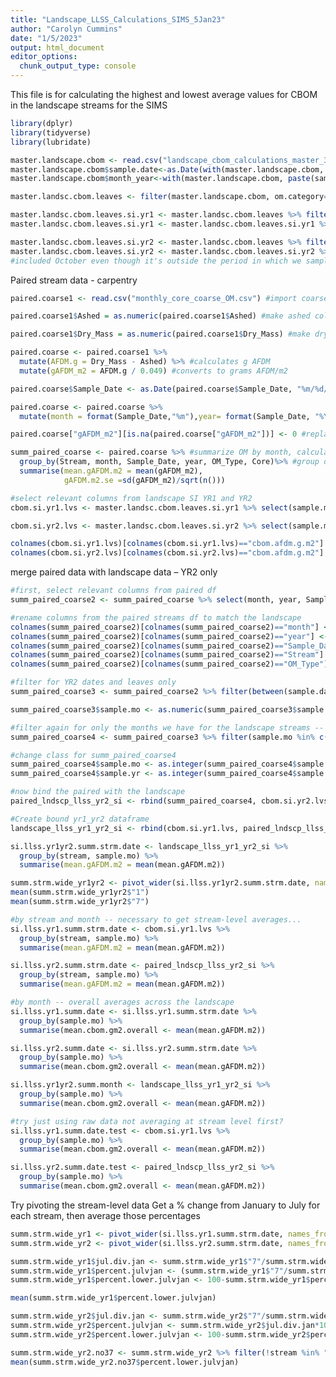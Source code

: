 ```yaml
---
title: "Landscape_LLSS_Calculations_SIMS_5Jan23"
author: "Carolyn Cummins"
date: "1/5/2023"
output: html_document
editor_options: 
  chunk_output_type: console
---
```


This file is for calculating the highest and lowest average values for CBOM in the landscape streams for the SIMS

```r
library(dplyr)
library(tidyverse)
library(lubridate)
```


```r

master.landscape.cbom <- read.csv("landscape_cbom_calculations_master_31Oct2020.csv")
master.landscape.cbom$sample.date<-as.Date(with(master.landscape.cbom, paste(sample.yr,sample.mo,sample.day,sep="-")),"%Y-%m-%d")
master.landscape.cbom$month_year<-with(master.landscape.cbom, paste(sample.yr,sample.mo,sep="-"))


```


```r

master.landsc.cbom.leaves <- filter(master.landscape.cbom, om.category=="LEAF")

master.landsc.cbom.leaves.si.yr1 <- master.landsc.cbom.leaves %>% filter(between(sample.date, as.Date('2017-09-21'), as.Date('2018-11-01')))
master.landsc.cbom.leaves.si.yr1 <- master.landsc.cbom.leaves.si.yr1 %>%  filter(stream=="WS02" | stream=="WS06" | stream=="WS07" | stream=="WS08" | stream=="WS13" | stream=="WS14" | stream=="WS18" | stream=="WS27" | stream=="WS31" | stream=="WS32" | stream=="WS36" )

master.landsc.cbom.leaves.si.yr2 <- master.landsc.cbom.leaves %>% filter(between(sample.date, as.Date('2018-08-31'), as.Date('2019-11-01')))
master.landsc.cbom.leaves.si.yr2 <- master.landsc.cbom.leaves.si.yr2 %>%  filter(stream=="CWCR" | stream=="HNCR" | stream=="LCCR" | stream=="TOWR" | stream=="USHF" | stream=="WS09" | stream=="WS34" | stream=="WS37" | stream=="WS55")
#included October even though it's outside the period in which we sampled the YR1 and YR2 streams
```

Paired stream  data - carpentry
```r
paired.coarse1 <- read.csv("monthly_core_coarse_OM.csv") #import coarse data

paired.coarse1$Ashed = as.numeric(paired.coarse1$Ashed) #make ashed column numeric 

paired.coarse1$Dry_Mass = as.numeric(paired.coarse1$Dry_Mass) #make dry mass column numeric

paired.coarse <- paired.coarse1 %>%
  mutate(AFDM.g = Dry_Mass - Ashed) %>% #calculates g AFDM
  mutate(gAFDM_m2 = AFDM.g / 0.049) #converts to grams AFDM/m2

paired.coarse$Sample_Date <- as.Date(paired.coarse$Sample_Date, "%m/%d/%y")

paired.coarse <- paired.coarse %>%
  mutate(month = format(Sample_Date,"%m"),year= format(Sample_Date, "%Y"))

paired.coarse["gAFDM_m2"][is.na(paired.coarse["gAFDM_m2"])] <- 0 #replace NAs with zero

summ_paired_coarse <- paired.coarse %>% #summarize OM by month, calculating mean+se
  group_by(Stream, month, Sample_Date, year, OM_Type, Core)%>% #group data by month
  summarise(mean.gAFDM.m2 = mean(gAFDM_m2),
            gAFDM.m2.se =sd(gAFDM_m2)/sqrt(n()))

#select relevant columns from landscape SI YR1 and YR2
cbom.si.yr1.lvs <- master.landsc.cbom.leaves.si.yr1 %>% select(sample.mo, sample.yr, sample.date, stream, om.category, cbom.afdm.g.m2)

cbom.si.yr2.lvs <- master.landsc.cbom.leaves.si.yr2 %>% select(sample.mo, sample.yr, sample.date, stream, om.category, cbom.afdm.g.m2)

colnames(cbom.si.yr1.lvs)[colnames(cbom.si.yr1.lvs)=="cbom.afdm.g.m2"] <- "mean.gAFDM.m2"
colnames(cbom.si.yr2.lvs)[colnames(cbom.si.yr2.lvs)=="cbom.afdm.g.m2"] <- "mean.gAFDM.m2"
```

merge paired data with landscape data -- YR2 only
```r
#first, select relevant columns from paired df
summ_paired_coarse2 <- summ_paired_coarse %>% select(month, year, Sample_Date, Stream, OM_Type, mean.gAFDM.m2)

#rename columns from the paired streams df to match the landscape
colnames(summ_paired_coarse2)[colnames(summ_paired_coarse2)=="month"] <- "sample.mo"
colnames(summ_paired_coarse2)[colnames(summ_paired_coarse2)=="year"] <- "sample.yr"
colnames(summ_paired_coarse2)[colnames(summ_paired_coarse2)=="Sample_Date"] <- "sample.date"
colnames(summ_paired_coarse2)[colnames(summ_paired_coarse2)=="Stream"] <- "stream"
colnames(summ_paired_coarse2)[colnames(summ_paired_coarse2)=="OM_Type"] <- "om.category"

#filter for YR2 dates and leaves only
summ_paired_coarse3 <- summ_paired_coarse2 %>% filter(between(sample.date, as.Date('2018-08-31'), as.Date('2019-11-01'))) %>% filter(om.category=="LEAF")

summ_paired_coarse3$sample.mo <- as.numeric(summ_paired_coarse3$sample.mo)

#filter again for only the months we have for the landscape streams -- 1, 4, 7, 10
summ_paired_coarse4 <- summ_paired_coarse3 %>% filter(sample.mo %in% c(1,4,7,10))

#change class for summ_paired_coarse4
summ_paired_coarse4$sample.mo <- as.integer(summ_paired_coarse4$sample.mo)
summ_paired_coarse4$sample.yr <- as.integer(summ_paired_coarse4$sample.yr)

#now bind the paired with the landscape
paired_lndscp_llss_yr2_si <- rbind(summ_paired_coarse4, cbom.si.yr2.lvs)

#Create bound yr1_yr2 dataframe
landscape_llss_yr1_yr2_si <- rbind(cbom.si.yr1.lvs, paired_lndscp_llss_yr2_si)

si.llss.yr1yr2.summ.strm.date <- landscape_llss_yr1_yr2_si %>%
  group_by(stream, sample.mo) %>%
  summarise(mean.gAFDM.m2 = mean(mean.gAFDM.m2))

summ.strm.wide_yr1yr2 <- pivot_wider(si.llss.yr1yr2.summ.strm.date, names_from = sample.mo, values_from = mean.gAFDM.m2)
mean(summ.strm.wide_yr1yr2$"1")
mean(summ.strm.wide_yr1yr2$"7")

```

```r
#by stream and month -- necessary to get stream-level averages...
si.llss.yr1.summ.strm.date <- cbom.si.yr1.lvs %>%
  group_by(stream, sample.mo) %>%
  summarise(mean.gAFDM.m2 = mean(mean.gAFDM.m2))

si.llss.yr2.summ.strm.date <- paired_lndscp_llss_yr2_si %>%
  group_by(stream, sample.mo) %>%
  summarise(mean.gAFDM.m2 = mean(mean.gAFDM.m2))

#by month -- overall averages across the landscape
si.llss.yr1.summ.date <- si.llss.yr1.summ.strm.date %>% 
  group_by(sample.mo) %>% 
  summarise(mean.cbom.gm2.overall <- mean(mean.gAFDM.m2))

si.llss.yr2.summ.date <- si.llss.yr2.summ.strm.date %>% 
  group_by(sample.mo) %>% 
  summarise(mean.cbom.gm2.overall <- mean(mean.gAFDM.m2))

si.llss.yr1yr2.summ.month <- landscape_llss_yr1_yr2_si %>% 
  group_by(sample.mo) %>% 
  summarise(mean.cbom.gm2.overall <- mean(mean.gAFDM.m2))

#try just using raw data not averaging at stream level first?
si.llss.yr1.summ.date.test <- cbom.si.yr1.lvs %>% 
  group_by(sample.mo) %>% 
  summarise(mean.cbom.gm2.overall <- mean(mean.gAFDM.m2))

si.llss.yr2.summ.date.test <- paired_lndscp_llss_yr2_si %>% 
  group_by(sample.mo) %>% 
  summarise(mean.cbom.gm2.overall <- mean(mean.gAFDM.m2))

```


Try pivoting the stream-level data
Get a % change from January to July for each stream, then average those percentages
```r
summ.strm.wide_yr1 <- pivot_wider(si.llss.yr1.summ.strm.date, names_from = sample.mo, values_from = mean.gAFDM.m2)
summ.strm.wide_yr2 <- pivot_wider(si.llss.yr2.summ.strm.date, names_from = sample.mo, values_from = mean.gAFDM.m2)

summ.strm.wide_yr1$jul.div.jan <- summ.strm.wide_yr1$"7"/summ.strm.wide_yr1$"1"
summ.strm.wide_yr1$percent.julvjan <- (summ.strm.wide_yr1$"7"/summ.strm.wide_yr1$"1")*100
summ.strm.wide_yr1$percent.lower.julvjan <- 100-summ.strm.wide_yr1$percent.julvjan

mean(summ.strm.wide_yr1$percent.lower.julvjan)

summ.strm.wide_yr2$jul.div.jan <- summ.strm.wide_yr2$"7"/summ.strm.wide_yr2$"1"
summ.strm.wide_yr2$percent.julvjan <- summ.strm.wide_yr2$jul.div.jan*100
summ.strm.wide_yr2$percent.lower.julvjan <- 100-summ.strm.wide_yr2$percent.julvjan

summ.strm.wide_yr2.no37 <- summ.strm.wide_yr2 %>% filter(!stream %in% "WS37")
mean(summ.strm.wide_yr2.no37$percent.lower.julvjan)
```


